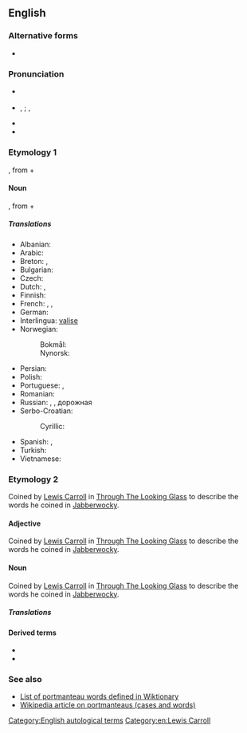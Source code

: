 ==English==
{{was wotd|2007|March|8}}
{{wikipedia}}
===Alternative forms===
* {{l|en|portmantua}} {{q|only in the sense "travelling case"}}

===Pronunciation===
* {{a|RP}} {{IPA|/pɔːtˈmæn.təʊ/|lang=en}}
* {{a|US}} {{enPR|pôrtmă'ntō}}, {{IPA|/pɔːɹtˈmæntoʊ/|lang=en}}; {{enPR|pô'rtmăntōʹ}}, {{IPA|/ˌpɔːɹtmænˈtoʊ/|lang=en}}
* {{audio|en-us-portmanteau-1.ogg|Audio 1 (US)|lang=en}}
* {{audio|en-us-portmanteau-2.ogg|Audio 2 (US)|lang=en}}

===Etymology 1===
{{der|en|fr|portemanteau||coat stand}}, from {{m|fr|porte||carry}} + {{m|fr|manteau||coat}}

====Noun====
{{der|en|fr|portemanteau||coat stand}}, from {{m|fr|porte||carry}} + {{m|fr|manteau||coat}}

=====Translations=====
{{trans-top|case}}
* Albanian: {{t+|sq|baule|f}}
* Arabic: {{t|ar|حقيبَة سفر}}
* Breton: {{t+|br|mal|f}}, {{t|br|malizenn|f}}
* Bulgarian: {{t+|bg|голям}} {{t|bg|кожен}} {{t+|bg|куфар|m}}
* Czech: {{t|cs|kontaminace}}
* Dutch: {{t+|nl|koffer|f}}, {{t|nl|valies|f}}
* Finnish: {{t+|fi|matkalaukku}}
* French: {{t+|fr|portemanteau|m}}, {{t+|fr|valise|f}}, {{t+|fr|malle|f}}
* German: {{t+|de|Koffer|m}}
* Interlingua: [[valise#Interlingua|valise]]
* Norwegian: {{t|no|koffert|m}}
*: Bokmål: {{t|no|koffert|m}}
*: Nynorsk: {{t|nn|koffert|m}}
{{trans-mid}}
* Persian: {{t+|fa|چمدان|tr=chamedan}}
* Polish: {{t+|pl|waliza|f}}
* Portuguese: {{t+|pt|maleta|f}}, {{t+|pt|valise|f}}
* Romanian: {{t+|ro|valiză|f}}
* Russian: {{t+|ru|чемода́н|m}}, {{t+|ru|бау́л|m}}, дорожная {{t+|ru|су́мка|f}}
* Serbo-Croatian:
*: Cyrillic: {{t|sh|кожни кофер|m|tr=kožni kofer|sc=Cyrl}}
* Spanish: {{t+|es|maleta|f}}, {{t|es|valija|f}}
* Turkish: {{t+|tr|bavul}}
* Vietnamese: {{t+|vi|va li}}
{{trans-bottom}}

===Etymology 2===
Coined by [[w:Lewis Carroll|Lewis Carroll]] in [[s:Through The Looking Glass (And What Alice Found There)|Through The Looking Glass]] to describe the words he coined in [[w:Jabberwocky|Jabberwocky]].

====Adjective====
Coined by [[w:Lewis Carroll|Lewis Carroll]] in [[s:Through The Looking Glass (And What Alice Found There)|Through The Looking Glass]] to describe the words he coined in [[w:Jabberwocky|Jabberwocky]].

====Noun====
Coined by [[w:Lewis Carroll|Lewis Carroll]] in [[s:Through The Looking Glass (And What Alice Found There)|Through The Looking Glass]] to describe the words he coined in [[w:Jabberwocky|Jabberwocky]].

=====Translations=====
{{trans-see|portmanteau word}}

====Derived terms====
* {{l|en|portmanteau film}}
* {{l|en|portmanteau word}}

===See also===
* [[:Category:English blends|List of portmanteau words defined in Wiktionary]]
* [[w:Portmanteau|Wikipedia article on portmanteaus (cases and words)]]

[[Category:English autological terms]]
[[Category:en:Lewis Carroll]]